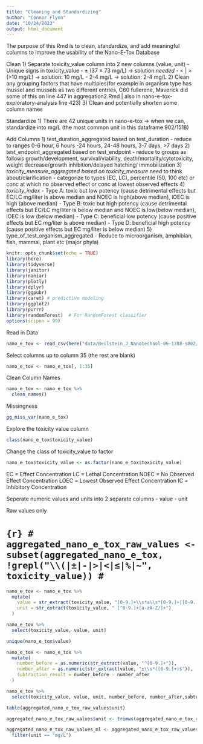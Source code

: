 ```yaml
---
title: "Cleaning and Standardizing"
author: "Connor Flynn"
date: "10/24/2023"
output: html_document
---
```



The purpose of this Rmd is to clean, standardize, and add meaningful columns to improve the usability of the Nano-E-Tox Database

Clean
1) Separate toxicity_value column into 2 new columns (value, unit)
  - Unique signs in toxicity_value
    - ± (37 ± 73 mg/L) -> solution:*needed*
    - < | > (>10 mg/L) -> solution: 10 mg/L
    - 2-4 mg/L -> solution: 2-4 mg/L
2) Clean any grouping factors that have multiples(for example in organism type has mussel and mussels as two different entries, C60 fullerene, Maverick did some of this on line 447 in aggregation2.Rmd | also in nano-e-tox-exploratory-analysis line 423)
3) Clean and potentially shorten some column names

Standardize
1) There are 42 unique units in nano-e-tox -> when we can, standardize into mg/L (the most common unit in this dataframe 902/1518)

Add Columns 
1) test_duration_aggregated based on test_duration
  - reduce to ranges 0-6 hour, 6 hours -24 hours, 24-48 hours, 3-7 days, >7 days
2) test_endpoint_aggregated based on test_endpoint
  - reduce to groups as follows growth/development, survival/viability, death/mortality/cytotoxicity, weight decrease/growth inhibition/delayed hatching/ immobilization
3) *toxicity_measure_aggregated based on toxicity_measure* need to think about/clarification
  - categorize to types (EC, LC), percentile (50, 100 etc) or conc at which no observed effect or conc at lowest observed effects
4) *toxicity_index*
  - Type A: toxic but low potency (cause detrimental effects but EC/LC mg/liter is above median and NOEC is high(above median), lOEC is high (above median)
  - Type B: toxic but high potency (cause detrimental effects but EC/LC mg/liter is below median and NOEC is low(below median), lOEC is low (below median)
  - Type C: beneficial low potency (cause positive effects but EC mg/liter is above median)
  - Type D: beneficial high potency (cause positive effects but EC mg/liter is below median)
5) type_of_test_organism_aggregated
  - Reduce to microorganism, amphibian, fish, mammal, plant etc (major phyla)


```r
knitr::opts_chunk$set(echo = TRUE)
library(here)
library(tidyverse)
library(janitor)
library(naniar)
library(plotly)
library(dplyr)
library(ggpubr)
library(caret) # predictive modeling
library(ggplot2)
library(purrr)
library(randomForest)  # For RandomForest classifier
options(scipen = 99)
```

Read in Data

```r
nano_e_tox <- read_csv(here("data/Beilstein_J_Nanotechnol-06-1788-s002/NanoE-Tox-database.csv"))
```

Select columns up to column 35 (the rest are blank)

```r
nano_e_tox <- nano_e_tox[, 1:35]
```

Clean Column Names

```r
nano_e_tox <- nano_e_tox %>% 
  clean_names()
```

Missingness 

```r
gg_miss_var(nano_e_tox)
```


Explore the toxicity value column

```r
class(nano_e_tox$toxicity_value)
```

Change the class of toxicity_value to factor

```r
nano_e_tox$toxicity_value <- as.factor(nano_e_tox$toxicity_value)
```


EC = Effect Concentration
LC = Lethal Concentration
NOEC = No Observed Effect Concentration
LOEC = Lowest Observed Effect Concentration
IC = Inhibitory Concentration



Seperate numeric values and units into 2 separate columns
- value
- unit

Raw values only 

# ```{r}
# aggregated_nano_e_tox_raw_values <- subset(aggregated_nano_e_tox, !grepl("\\(|±|-|>|<|≤|%|~", toxicity_value))
# ```


```r
nano_e_tox <- nano_e_tox %>% 
  mutate(
    value = str_extract(toxicity_value, "[0-9.]+\\s*±\\s*[0-9.]+|[0-9.]+"),
    unit = str_extract(toxicity_value, " [^0-9.]+[a-zA-Z/]+")
  )
```


```r
nano_e_tox %>% 
  select(toxicity_value, value, unit)
```


```r
unique(nano_e_tox$value)
```

```r
nano_e_tox <- nano_e_tox %>% 
  mutate(
    number_before = as.numeric(str_extract(value, "^[0-9.]+")),
    number_after = as.numeric(str_extract(value, "±\\s*([0-9.]+)$")),
    subtraction_result = number_before - number_after
  )
```
```r
nano_e_tox %>% 
  select(toxicity_value, value, unit, number_before, number_after,subtraction_result)
```




```r
table(aggregated_nano_e_tox_raw_values$unit)
```

```r
aggregated_nano_e_tox_raw_values$unit <- trimws(aggregated_nano_e_tox_raw_values$unit)
```

```r
aggregated_nano_e_tox_raw_values_ml <- aggregated_nano_e_tox_raw_values %>% 
  filter(unit == "mg/L")
```